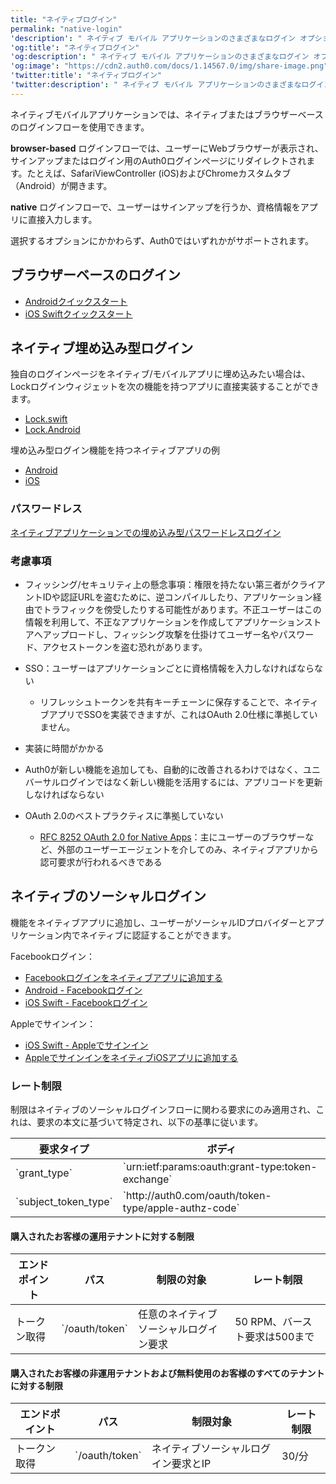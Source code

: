 ```yaml
---
title: "ネイティブログイン"
permalink: "native-login"
'description': " ネイティブ モバイル アプリケーションのさまざまなログイン オプションについて学習します。"
'og:title': "ネイティブログイン"
'og:description': " ネイティブ モバイル アプリケーションのさまざまなログイン オプションについて学習します。"
'og:image': "https://cdn2.auth0.com/docs/1.14567.0/img/share-image.png"
'twitter:title': "ネイティブログイン"
'twitter:description': " ネイティブ モバイル アプリケーションのさまざまなログイン オプションについて学習します。"
---
```


ネイティブモバイルアプリケーションでは、ネイティブまたはブラウザーベースのログインフローを使用できます。

**browser-based** ログインフローでは、ユーザーにWebブラウザーが表示され、サインアップまたはログイン用のAuth0ログインページにリダイレクトされます。たとえば、SafariViewController (iOS)およびChromeカスタムタブ（Android）が開きます。

**native** ログインフローで、ユーザーはサインアップを行うか、資格情報をアプリに直接入力します。

選択するオプションにかかわらず、Auth0ではいずれかがサポートされます。

## ブラウザーベースのログイン

* [Androidクイックスタート](/ja-jp/quickstart/native/android)
* [iOS Swiftクイックスタート](/ja-jp/quickstart/native/ios-swift)

## ネイティブ埋め込み型ログイン

独自のログインページをネイティブ/モバイルアプリに埋め込みたい場合は、Lockログインウィジェットを次の機能を持つアプリに直接実装することができます。

* [Lock.swift](/ja-jp/libraries/lock-swift)
* [Lock.Android](/ja-jp/libraries/lock-android)

埋め込み型ログイン機能を持つネイティブアプリの例

* [Android](https://github.com/auth0-samples/auth0-android-sample/tree/embedded-login)
* [iOS](https://github.com/auth0-samples/auth0-ios-swift-sample/tree/embedded-login/01-Embedded-Login)

### パスワードレス

[ネイティブアプリケーションでの埋め込み型パスワードレスログイン](/ja-jp/authenticate/passwordless/implement-login/embedded-login/native)

### 考慮事項

* フィッシング/セキュリティ上の懸念事項：権限を持たない第三者がクライアントIDや認証URLを盗むために、逆コンパイルしたり、アプリケーション経由でトラフィックを傍受したりする可能性があります。不正ユーザーはこの情報を利用して、不正なアプリケーションを作成してアプリケーションストアへアップロードし、フィッシング攻撃を仕掛けてユーザー名やパスワード、アクセストークンを盗む恐れがあります。
* <Tooltip data-tooltip-id="react-containers-DefinitionTooltip-0" href="/ja-jp/glossary?term=single-sign-on" tip="シングルサインオン（SSO）: ユーザーが1つのアプリケーションにログインした後、そのユーザーを他のアプリケーションに自動的にログインさせるサービス。" cta="用語集の表示">SSO</Tooltip>：ユーザーはアプリケーションごとに資格情報を入力しなければならない

  + リフレッシュトークンを共有キーチェーンに保存することで、ネイティブアプリでSSOを実装できますが、これはOAuth 2.0仕様に準拠していません。
* 実装に時間がかかる
* Auth0が新しい機能を追加しても、自動的に改善されるわけではなく、ユニバーサルログインではなく新しい機能を活用するには、アプリコードを更新しなければならない
* <Tooltip data-tooltip-id="react-containers-DefinitionTooltip-1" href="/ja-jp/glossary?term=oath2" tip="OAuth 2.0: 認可プロトコルとワークフローを定義する認可フレームワーク。" cta="用語集の表示">OAuth 2.0</Tooltip>のベストプラクティスに準拠していない

  + [RFC 8252 OAuth 2.0 for Native Apps](https://tools.ietf.org/html/rfc8252)：主にユーザーのブラウザーなど、外部のユーザーエージェントを介してのみ、ネイティブアプリから認可要求が行われるべきである

## ネイティブのソーシャルログイン

機能をネイティブアプリに追加し、ユーザーがソーシャルIDプロバイダーとアプリケーション内でネイティブに認証することができます。

Facebookログイン：

* [Facebookログインをネイティブアプリに追加する](/ja-jp/authenticate/identity-providers/social-identity-providers/facebook-native)
* [Android - Facebookログイン](/ja-jp/quickstart/native/android-facebook-login)
* [iOS Swift - Facebookログイン](/ja-jp/quickstart/native/ios-swift-facebook-login)

Appleでサインイン：

* [iOS Swift - Appleでサインイン](/ja-jp/quickstart/native/ios-swift-siwa)
* [AppleでサインインをネイティブiOSアプリに追加する](/ja-jp/authenticate/identity-providers/social-identity-providers/apple-native)

### レート制限

制限はネイティブのソーシャルログインフローに関わる要求にのみ適用され、これは、要求の本文に基づいて特定され、以下の基準に従います。

<table class="table"><thead>
<tr>
<th>要求タイプ</th>
<th>ボディ</th>
</tr>
</thead>
<tbody>
<tr>
<td>`grant_type`</td>
<td>`urn:ietf:params:oauth:grant-type:token-exchange`</td>
</tr>
<tr>
<td>`subject_token_type`</td>
<td>`http://auth0.com/oauth/token-type/apple-authz-code`</td>
</tr>
</tbody>
</table>

#### 購入されたお客様の運用テナントに対する制限

<table class="table"><thead>
<tr>
<th>エンドポイント</th>
<th>パス</th>
<th>制限の対象</th>
<th>レート制限</th>
</tr>
</thead>
<tbody>
<tr>
<td>トークン取得</td>
<td>`/oauth/token`</td>
<td>任意のネイティブソーシャルログイン要求</td>
<td>50 RPM、バースト要求は500まで</td>
</tr>
</tbody>
</table>

#### 購入されたお客様の非運用テナントおよび無料使用のお客様のすべてのテナントに対する制限

<table class="table"><thead>
<tr>
<th>エンドポイント</th>
<th>パス</th>
<th>制限対象</th>
<th>レート制限</th>
</tr>
</thead>
<tbody>
<tr>
<td>トークン取得</td>
<td>`/oauth/token`</td>
<td>ネイティブソーシャルログイン要求とIP</td>
<td>30/分</td>
</tr>
</tbody>
</table>